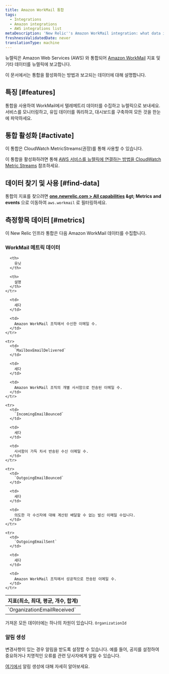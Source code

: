 ```yaml
---
title: Amazon WorkMail 통합
tags:
  - Integrations
  - Amazon integrations
  - AWS integrations list
metaDescription: 'New Relic''s Amazon WorkMail integration: what data it reports and how to enable it.'
freshnessValidatedDate: never
translationType: machine
---
```


뉴렐릭은 Amazon Web Services (AWS) 와 통합되어 [Amazon WorkMail](https://aws.amazon.com/workmail/) 지표 및 기타 데이터를 뉴렐릭에 보고합니다.

이 문서에서는 통합을 활성화하는 방법과 보고되는 데이터에 대해 설명합니다.

## 특징 [#features]

통합을 사용하여 WorkMail에서 텔레메트리 데이터를 수집하고 뉴렐릭으로 보내세요. 서비스를 모니터링하고, 유입 데이터를 쿼리하고, 대시보드를 구축하여 모든 것을 한눈에 파악하세요.

## 통합 활성화 [#activate]

이 통합은 CloudWatch MetricStreams(권장)를 통해 사용할 수 있습니다.

이 통합을 활성화하려면 통해 [AWS 서비스를 뉴렐릭에 연결하는 방법을 CloudWatch Metric Streams](/docs/infrastructure/amazon-integrations/connect/aws-metric-stream-setup/) 참조하세요.

## 데이터 찾기 및 사용 [#find-data]

통합의 지표를 찾으려면 <DNT>**[one.newrelic.com &gt; All capabilities](https://one.newrelic.com/all-capabilities) &amp;gt; Metrics and events**</DNT> 으로 이동하여 `aws.workmail` 로 필터링하세요.

## 측정항목 데이터 [#metrics]

이 New Relic 인프라 통합은 다음 Amazon WorkMail 데이터를 수집합니다.

### WorkMail 메트릭 데이터

<table>
  <thead>
    <tr>
      <th style={{ width: "200px" }}>
        지표(최소, 최대, 평균, 개수, 합계)
      </th>

      <th>
        유닛
      </th>

      <th>
        설명
      </th>
    </tr>
  </thead>

  <tbody>
    <tr>
      <td>
        `OrganizationEmailReceived`
      </td>

      <td>
        세다
      </td>

      <td>
        Amazon WorkMail 조직에서 수신한 이메일 수.
      </td>
    </tr>

    <tr>
      <td>
        `MailboxEmailDelivered`
      </td>

      <td>
        세다
      </td>

      <td>
        Amazon WorkMail 조직의 개별 사서함으로 전송된 이메일 수.
      </td>
    </tr>

    <tr>
      <td>
        `IncomingEmailBounced`
      </td>

      <td>
        세다
      </td>

      <td>
        사서함이 가득 차서 반송된 수신 이메일 수.
      </td>
    </tr>

    <tr>
      <td>
        `OutgoingEmailBounced`
      </td>

      <td>
        세다
      </td>

      <td>
        의도한 각 수신자에 대해 계산된 배달할 수 없는 발신 이메일 수입니다.
      </td>
    </tr>

    <tr>
      <td>
        `OutgoingEmailSent`
      </td>

      <td>
        세다
      </td>

      <td>
        Amazon WorkMail 조직에서 성공적으로 전송된 이메일 수.
      </td>
    </tr>
  </tbody>
</table>

가져온 모든 데이터에는 하나의 차원이 있습니다. `OrganizationId`

### 알림 생성

변경사항이 있는 경우 알림을 받도록 <InlinePopover type="alerts" />설정할 수 있습니다. 예를 들어, 공지를 설정하여 중요하거나 치명적인 오류를 관련 당사자에게 알릴 수 있습니다.

[여기에서](/docs/alerts-applied-intelligence/new-relic-alerts/learn-alerts/introduction-alerts/) 알림 생성에 대해 자세히 알아보세요.